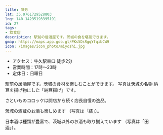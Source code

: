 ```yaml
---
title: 味芳
lat: 35.9761729528803
lng: 140.14235193395191
id: 27
tags:
- 飲食店
description: 駅前の居酒屋です。茨城の食を堪能できます。
gmap: https://maps.app.goo.gl/PKs5DsRgqYfqibCW9
icon: /images/icon_photo/miyoshi.jpg
---
```


<LinkedImage
  basename="nato_blooming/miyoshi-sign2"
/>

- アクセス：牛久駅東口 徒歩2分
- 営業時間：17時～23時
- 定休日：日曜日

駅前の居酒屋です。茨城の食材を楽しむことができます。
写真は茨城の名物 納豆を揚げ物にした「納豆揚げ」です。

<LinkedImage
  basename="nato_blooming/miyoshi_nattou"
/>

さといものコロッケは開店から続く店長自慢の逸品。

<LinkedImage
  basename="nato_blooming/miyoshi-satoimo_korokke"
/>

茨城の酒蔵のお酒も楽しめます
（写真は「結」）。

<LinkedImage
  aspectRatio="9/10"
  basename="nato_blooming/miyoshi-yui"
/>

日本酒は種類が豊富で、茨城以外のお酒も取り揃えています
（写真は「田酒」）。

<LinkedImage
  aspectRatio="9/10"
  basename="nato_blooming/miyoshi-densyu"
/>
